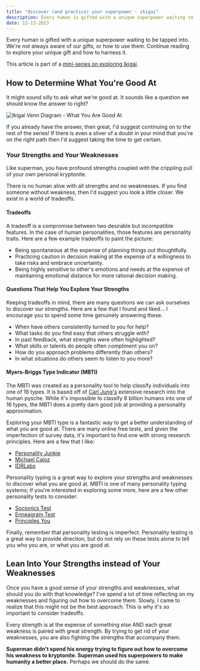 ```yaml
---
title: "discover (and practice) your superpower - ikigai"
description: Every human is gifted with a unique superpower waiting to be tapped into. Explore your unique gift and how to harness it.
date: 12-13-2023
---
```


Every human is gifted with a unique superpower waiting to be tapped into.
We're not always aware of our gifts, or how to use them.
Continue reading to explore your unique gift and how to harness it.

This article is part of a [mini-series on exploring Ikigai](/blog/finding-your-ikigai).

## How to Determine What You're Good At

It might sound silly to ask what we're good at.
It sounds like a question we should know the answer to right?

![Ikigai Venn Diagram - What You Are Good At](/images/articles/ikigai-good-at.png)

If you already have the answer, then great, I'd suggest continuing on to the rest of the series!
If there is even a sliver of a doubt in your mind that you're on the right path then I'd suggest taking the time to get certain.

### Your Strengths and Your Weaknesses

Like superman, you have profound strengths coupled with the crippling pull of your own personal kryptonite.

There is no human alive with all strengths and no weaknesses.
If you find someone without weakness, then I'd suggest you look a little closer.
We exist in a world of tradeoffs.

#### Tradeoffs

A tradeoff is a compromise between two desirable but incompatible features.
In the case of human personalities, those features are personality traits.
Here are a few example tradeoffs to paint the picture:

- Being spontaneous at the expense of planning things out thoughtfully.
- Practicing caution in decision making at the expense of a willingness to take risks and embrace uncertainty.
- Being highly sensitive to other's emotions and needs at the expense of maintaining emotional distance for more rational decision making.

#### Questions That Help You Explore Your Strengths

Keeping tradeoffs in mind, there are many questions we can ask ourselves to discover our strengths.
Here are a few that I found and liked... I encourage you to spend some time genuinely answering these.

- When have others consistently turned to you for help?
- What tasks do you find easy that others struggle with?
- In past feedback, what strengths were often highlighted?
- What skills or talents do people often compliment you on?
- How do you approach problems differently than others?
- In what situations do others seem to listen to you more?

#### Myers-Briggs Type Indicator (MBTI)

The MBTI was created as a personality tool to help classify individuals into one of 16 types. 
It is based off of [Carl Jung's](https://www.thesap.org.uk/articles-on-jungian-psychology-2/carl-gustav-jung/) extensive research into the human pysche.
While it's impossible to classify 8 billion humans into one of 16 types, the MBTI does a pretty darn good job at providing a personality approximation.

Exploring your MBTI type is a fantastic way to get a better understanding of what you are good at.
There are many online free tests, and given the imperfection of survey data, it's important to find one with strong research principles.
Here are a few that I like:

- [Personality Junkie](https://personalityjunkie.com/free-online-personality-test/)
- [Michael Caloz](https://www.michaelcaloz.com/personality/)
- [IDRLabs](https://www.idrlabs.com/test.php)

Personality typing is a great way to explore your strengths and weaknesses to discover what you are good at.
MBTI is one of many personality typing systems; if you're interested in exploring some more, here are a few other personality tests to consider:

- [Socionics Test](https://www.sociotype.com/tests)
- [Enneagram Test](https://www.truity.com/test/enneagram-personality-test)
- [Principles You](https://principlesyou.com/assessment)

Finally, remember that personality testing is imperfect.
Personality testing is a great way to provide direction, but do not rely on these tests alone to tell you who you are, or what you are good at.


## Lean Into Your Strengths instead of Your Weaknesses

Once you have a good sense of your strengths and weaknesses, what should you do with that knowledge?
I've spend a lot of time reflecting on my weaknesses and figuring out how to overcome them.
Slowly, I came to realize that this might not be the best approach.
This is why it's so important to consider tradeoffs.

Every strength is at the expense of something else AND each great weakness is paired with great strength.
By trying to get rid of your weaknesses, you are also fighting the strengths that accompany them.

**Superman didn't spend his energy trying to figure out how to overcome his weakness to kryptonite.
Superman used his superpowers to make humanity a better place.**
Perhaps we should do the same.